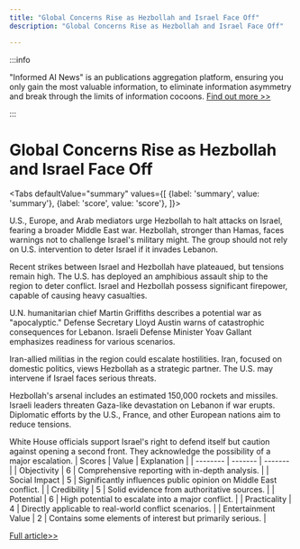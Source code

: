 ```yaml
---
title: "Global Concerns Rise as Hezbollah and Israel Face Off"
description: "Global Concerns Rise as Hezbollah and Israel Face Off"

---
```



:::info

"Informed AI News" is an publications aggregation platform, ensuring you only gain the most valuable information, to eliminate information asymmetry and break through the limits of information cocoons.  [Find out more >>](/)

:::

# Global Concerns Rise as Hezbollah and Israel Face Off


<Tabs
	defaultValue="summary"
	values={[
	{label: 'summary', value: 'summary'},
	{label: 'score', value: 'score'},
]}>
<TabItem value="summary">


U.S., Europe, and Arab mediators urge Hezbollah to halt attacks on Israel, fearing a broader Middle East war. Hezbollah, stronger than Hamas, faces warnings not to challenge Israel's military might. The group should not rely on U.S. intervention to deter Israel if it invades Lebanon.

Recent strikes between Israel and Hezbollah have plateaued, but tensions remain high. The U.S. has deployed an amphibious assault ship to the region to deter conflict. Israel and Hezbollah possess significant firepower, capable of causing heavy casualties.

U.N. humanitarian chief Martin Griffiths describes a potential war as "apocalyptic." Defense Secretary Lloyd Austin warns of catastrophic consequences for Lebanon. Israeli Defense Minister Yoav Gallant emphasizes readiness for various scenarios.

Iran-allied militias in the region could escalate hostilities. Iran, focused on domestic politics, views Hezbollah as a strategic partner. The U.S. may intervene if Israel faces serious threats.

Hezbollah's arsenal includes an estimated 150,000 rockets and missiles. Israeli leaders threaten Gaza-like devastation on Lebanon if war erupts. Diplomatic efforts by the U.S., France, and other European nations aim to reduce tensions.

White House officials support Israel's right to defend itself but caution against opening a second front. They acknowledge the possibility of a major escalation.
</TabItem>
<TabItem value="score">
	| Scores     | Value   | Explanation |
	| -------- | ------- | ------- |
	| Objectivity  | 6    | Comprehensive reporting with in-depth analysis.    |
	| Social Impact | 5     | Significantly influences public opinion on Middle East conflict.    |
	| Credibility    | 5    | Solid evidence from authoritative sources.    |
	| Potential    | 6    | High potential to escalate into a major conflict.    |
	| Practicality    | 4    | Directly applicable to real-world conflict scenarios.    |
	| Entertainment Value    | 2    | Contains some elements of interest but primarily serious.    |
</TabItem>
</Tabs>

[Full article>>](https://apnews.com/article/hezbollah-israel-united-states-middle-east-war-d6000dffd597f9580af2c7ea16374938)
